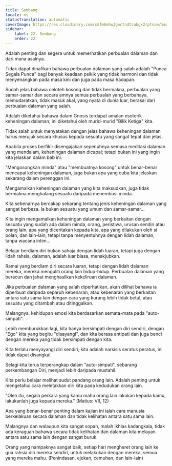 ```yaml
---
title: Sembang
locale: ms
statusTranslation: automatic
coverImage: https://res.cloudinary.com/xmfm6mhw3gwctndtcubgx2rptnae/image/upload/v1740468922/small_cover_tratado_de_psicologia_revolucionaria_a4c0dca4e0.webp
sidebar:
    label: 22. Sembang
    order: 22
---
```

Adalah penting dan segera untuk memerhatikan perbualan dalaman dan dari mana asalnya.

Tidak dapat dinafikan bahawa perbualan dalaman yang salah adalah "Punca Segala Punca" bagi banyak keadaan psikik yang tidak harmoni dan tidak menyenangkan pada masa kini dan juga pada masa hadapan.

Sudah jelas bahawa celoteh kosong dan tidak bermakna, perbualan yang samar-samar dan secara amnya semua perbualan yang berbahaya, memudaratkan, tidak masuk akal, yang nyata di dunia luar, berasal dari perbualan dalaman yang salah.

Adalah diketahui bahawa dalam Gnosis terdapat amalan esoterik keheningan dalaman; ini diketahui oleh murid-murid "Bilik Ketiga" kita.

Tidak salah untuk menyatakan dengan jelas bahawa keheningan dalaman harus merujuk secara khusus kepada sesuatu yang sangat tepat dan jelas.

Apabila proses berfikir disengajakan sepenuhnya semasa meditasi dalaman yang mendalam, keheningan dalaman dicapai; tetapi bukan ini yang ingin kita jelaskan dalam bab ini.

"Mengosongkan minda" atau "membuatnya kosong" untuk benar-benar mencapai keheningan dalaman, juga bukan apa yang cuba kita jelaskan sekarang dalam perenggan ini.

Mengamalkan keheningan dalaman yang kita maksudkan, juga tidak bermakna menghalang sesuatu daripada menembusi minda.

Kita sebenarnya bercakap sekarang tentang jenis keheningan dalaman yang sangat berbeza. Ia bukan sesuatu yang umum dan samar-samar...

Kita ingin mengamalkan keheningan dalaman yang berkaitan dengan sesuatu yang sudah ada dalam minda, orang, peristiwa, urusan sendiri atau orang lain, apa yang diceritakan kepada kita, apa yang dilakukan oleh si polan, dan lain-lain, tetapi tanpa menyentuhnya dengan lidah dalaman, tanpa wacana intim...

Belajar berdiam diri bukan sahaja dengan lidah luaran, tetapi juga dengan lidah rahsia, dalaman, adalah luar biasa, menakjubkan.

Ramai yang berdiam diri secara luaran, tetapi dengan lidah dalaman mereka, mereka menguliti orang lain hidup-hidup. Perbualan dalaman yang beracun dan jahat menghasilkan kekeliruan dalaman.

Jika perbualan dalaman yang salah diperhatikan, akan dilihat bahawa ia diperbuat daripada separuh kebenaran, atau kebenaran yang berkaitan antara satu sama lain dengan cara yang kurang lebih tidak betul, atau sesuatu yang ditambah atau ditinggalkan.

Malangnya, kehidupan emosi kita berdasarkan semata-mata pada "auto-simpati".

Lebih memburukkan lagi, kita hanya bersimpati dengan diri sendiri, dengan "Ego" kita yang begitu "disayangi", dan kita berasa antipati dan juga benci dengan mereka yang tidak bersimpati dengan kita.

Kita terlalu menyayangi diri sendiri, kita adalah narsisis seratus peratus, ini tidak dapat disangkal.

Selagi kita terus terperangkap dalam "auto-simpati", sebarang perkembangan Diri, menjadi lebih daripada mustahil.

Kita perlu belajar melihat sudut pandang orang lain. Adalah penting untuk mengetahui cara meletakkan diri kita pada kedudukan orang lain.

"Oleh itu, segala perkara yang kamu mahu orang lain lakukan kepada kamu, lakukanlah juga kepada mereka." (Matius: VII, 12)

Apa yang benar-benar penting dalam kajian ini ialah cara manusia berkelakuan secara dalaman dan tidak kelihatan antara satu sama lain.

Malangnya dan walaupun kita sangat sopan, malah ikhlas kadangkala, tidak ada keraguan bahawa secara tidak kelihatan dan dalaman kita melayan antara satu sama lain dengan sangat buruk.

Orang yang nampaknya sangat baik, setiap hari mengheret orang lain ke gua rahsia diri mereka sendiri, untuk melakukan dengan mereka, semua yang mereka mahu. (Penindasan, ejekan, cemuhan, dan lain-lain)

